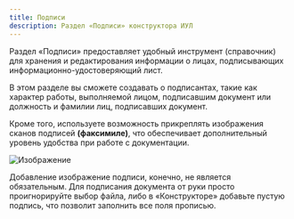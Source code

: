 ```yaml
---
title: Подписи
description: Раздел «Подписи» конструктора ИУЛ
---
```



Раздел «Подписи» предоставляет удобный инструмент (справочник) для хранения и редактирования информации о лицах, подписывающих информационно-удостоверяющий лист.

В этом разделе вы сможете создавать о подписантах, такие как характер работы, выполняемой лицом, подписавшим документ или должность и фамилии лиц, подписавших документ.

Кроме того, используете возможность прикреплять изображения сканов подписей **(факсимиле)**, что обеспечивает дополнительный уровень удобства при работе с документации.

![Изображение](../../assets/signs/iul-signs.jpg "Раздел подписей ИУЛ")

<Aside type="tip">
  Добавление изображение подписи, конечно, не является обязательным. Для
  подписания документа от руки просто проигнорируйте выбор файла, либо в
  «Конструкторе» добавьте пустую подпись, что позволит заполнить все поля
  прописью.
</Aside>
